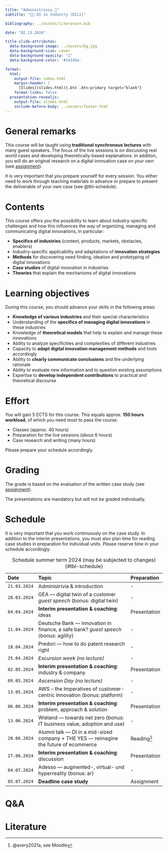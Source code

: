 ```yaml
---
title: "Administrivia 🧐"  
subtitle: "🧑‍🔬 DI in Industry (DIiI)"

bibliography: ../assets/literature.bib

date: "02.13.2024"

title-slide-attributes:
  data-background-image: ../assets/bg.jpg
  data-background-size: cover
  data-background-opacity: "1"
  data-background-color: '#14336a'

format: 
  html:
    output-file: index.html
    margin-header: | 
      [Slides](slides.html){.btn .btn-primary target="blank"}
    format-links: false       
  presentation-revealjs:
    output-file: slides.html
    include-before-body: ../assets/footer.html
---
```


# {.html-hidden .unlisted background-color=black background-iframe="https://www.mentimeter.com/app/presentation/aly6sweyozwy1ke9ag9x7topk535qdno/embed"}

# General remarks

This course will be taught using **traditional synchronous lectures** with many guest speakers. The focus of the live sessions is on discussing real world cases and developing theoretically-based explanations. In addition, you will do an original research on a digital innovation case on your own (see [assignment](../assignment/)).

It is very important that you prepare yourself for every session. You either need to work through teaching materials in advance or prepare to present the deliverable of your own case (see @tbl-schedule).

# Contents

This course offers you the possibility to learn about industry-specific challenges and how this influences the way of organizing, managing and communicating digital innovations, in particular:

:::{.incremental}
- __Specifics of industries__ (context, products, markets, obstacles, enablers)
- Industry-specific applicability and adaptations of __innovation strategies__
- __Methods__ for discovering need finding, ideation and prototyping of digital innovations
- __Case studies__ of digital innovation in industries
- __Theories__ that explain the mechanisms of digital innovations
:::

# Learning objectives

During this course, you should advance your skills in the following areas:

::: {.incremental}
- __Knowledge of various industries__ and their special characteristics 
- Understanding of the __specifics of managing digital innovations__ in these industries 
- Knowledge of __theoretical models__ that help to explain and manage these innovations
- Ability to analyze specificities and complexities of different industries 
- Capacity to __adapt digital innovation management methods__ and tools accordingly
- Ability to __clearly communicate conclusions__ and the underlying rationale
- Ability to evaluate new information and to question existing assumptions
- Expertise to __develop independent contributions__ to practical and theoretical discourse
:::

# Effort

You will gain 5 ECTS for this course. This equals approx. __150 hours workload__, of which you need most to pass the course.

::: {.incremental}
- Classes (approx. 40 hours)
- Preparation for the live sessions (about 6 hours)
- Case research and writing (many hours)
:::

::: {.fragment}
Please prepare your schedule accordingly.
:::

# Grading

The grade is based on the evaluation of the written case study (see [assignment](../assignment/)).

The presentations are mandatory but will not be graded individually.

# Schedule {.scrollable .smaller}

:::notes
It is very important that you work continuously on the case study. In addition to the interim presentations, you must also plan time for reading case studies in preparation for individual units. Please reserve time in your schedule accordingly.
:::

::: {.column-page-right}

|Date        |Topic                                                                                    |Preparation      |
|:-----------|:-----------------------------------------------------------------------------------------|:----------------|
|`21.03.2024`| Administrivia & introduction                                                             | -
|`28.03.2024`| GEA — digital twin of a customer *guest speech* (bonus: digital twin)                    | -
|`04.04.2024`| __Interim presentation & coaching__: ideas                                               | Presentation
|`11.04.2024`| Deutsche Bank — innovation in finance, a safe bank? *guest speech* (bonus: agility)      | -
|`18.04.2024`| Predori — how to do patent research right                                                | -
|`25.04.2024`| *Excursion week (no lecture)*                                                            | -
|`02.05.2024`| __Interim presentation & coaching__: industry & company                                  | Presentation
|`09.05.2024`| *Ascension Day (no lecture)*                                                             | -
|`13.05.2024`| AWS – the Imperatives of customer-centric Innovation (bonus: platform)                   | -                
|`06.06.2024`| __Interim presentation & coaching__: problem, approach & solution                        | Presentation
|`13.06.2024`| Wieland — towards net zero (bonus: IT business value, adoption and use)                  | -
|`20.06.2024`| Alumni talk — DI in a mid-sized company + THE YES — reimagine the future of ecommerce    | Reading^[@avery2021a, see Moodle]
|`27.06.2024`| __Interim presentation & coaching__: discussion                                          | Presentation
|`04.07.2024`| Adesso — augmented-, virtual- und hyperreality (bonus: ar)                               | -
|`05.07.2024`| __Deadline case study__                                                                  | Assignment

: Schedule summer term 2024 (may be subjected to changes) {#tbl-schedule}


:::

# Q&A {.html-hidden .unlisted .vertical-center background-color="#00050b" background-image="../assets/bg.jpg"}

# Literature
::: {#refs}
:::
